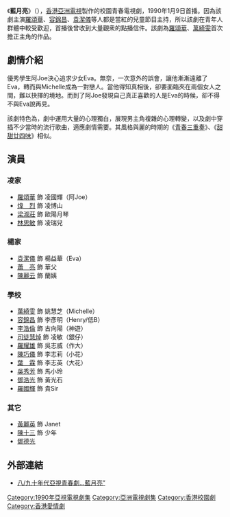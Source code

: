 {{亞視劇集
| 中文劇名 = 藍月亮
| 英文劇名 = The Harvest Moon
| 圖片 = 
| 製作年份 = 1989年
| aTV-11首播日期 = 1990年1月9日-2月2日
| aTV-11首播時間 = 逢星期二至五 20:30-21:00（連廣告）
| 監製 = [[凌雪娥|凌雪娥]]
| 編導 = [[羅錦賢|羅錦賢]]、[[周燦湖|周燦湖]]、[[蔡錦源|蔡錦源]]
| 助理編導 = [[蘇偉權|蘇偉權]]、[[周啟棠|周啟棠]]、[[鄭繼榮|鄭繼榮]]
| 編劇 = [[方家煌|方家煌]]、[[司徒慧賢|司徒慧賢]]、[[劉敏如|劉敏如]]、[[杜思慧|杜思慧]]、[[陸倩儀|陸倩儀]]、[[司徒錦源|司徒錦源]]
| 製作統籌 = [[梁靜文|梁靜文]]
| 編審 = [[林蘊衡|林蘊衡]]、[[司徒錦源|司徒錦源]]
| 集數 = 16
| 國家 = {{HKG-1959}} 
| 語言 = [[粵語|粵語]]
| 每集長= 30分鐘（連廣告）
| 製作公司= [[香港|香港]][[亞洲電視|亞洲電視]]
| 劇種 = 校園青春劇
| 主演 = [[羅頌華|羅頌華]]、[[萬綺雯|萬綺雯]]、[[袁潔儀|袁潔儀]]、[[容錦昌|容錦昌]]、[[羅耀雄|羅耀雄]]、[[鄧浩光|鄧浩光]]
| 主題曲 = 一生不變
| 作曲 = [[彭永松|彭永松]]
| 填詞 = [[向雪懷|向雪懷]]
| 主唱 = [[李克勤|李克勤]]
}}
《'''藍月亮'''》（{{lang-en|'''The Harvest Moon'''}}），[[香港|香港]][[亞洲電視|亞洲電視]]製作的校園青春電視劇，1990年1月9日首播。因為該劇主演[[羅頌華|羅頌華]]、[[容錦昌|容錦昌]]、[[袁潔儀|袁潔儀]]等人都是當紅的兒童節目主持，所以該劇在青年人群體中較受歡迎，首播後曾收到大量觀衆的點播信件。該劇為[[羅頌華|羅頌華]]、[[萬綺雯|萬綺雯]]首次擔正主角的作品。

== 劇情介紹 ==
優秀學生阿Joe決心追求少女Eva。無奈，一次意外的誤會，讓他漸漸遠離了Eva，轉而與Michelle成為一對戀人。當他得知真相後，卻要面臨夾在兩個女人之間，難以抉擇的境地。而到了阿Joe發現自己真正喜歡的人是Eva的時候，卻不得不與Eva說再見。

該劇特色為，劇中運用大量的心理獨白，展現男主角複雜的心理轉變，以及劇中穿插不少當時的流行歌曲，適應劇情需要。其風格與麗的時期的《[[青春三重奏|青春三重奏]]》、《[[甜甜廿四味|甜甜廿四味]]》相似。

== 演員 ==
=== 凌家 ===
*[[羅頌華|羅頌華]] 飾 凌國輝（阿Joe）
*[[煒烈|煒　烈]] 飾 凌博山
*[[梁淑莊|梁淑莊]] 飾 歐陽月琴
*[[林思敏|林思敏]] 飾 凌瑞兒

=== 楊家 ===
*[[袁潔儀|袁潔儀]] 飾 楊益華（Eva）
*[[蕭亮|蕭　亮]] 飾 華父
*[[陳麗云|陳麗云]] 飾 蘭姨

=== 學校 ===
*[[萬綺雯|萬綺雯]] 飾 姚慧芝（Michelle）
*[[容錦昌|容錦昌]] 飾 李彥明（Henry/低B）
*[[李浩倫|李浩倫]] 飾 古向陽（神遊）
*[[司徒慧焯|司徒慧焯]] 飾 凌敏（銀仔）
*[[羅耀雄|羅耀雄]] 飾 吳志威（作大）
*[[陳巧儀|陳巧儀]] 飾 李志莉（小花）
*[[葉霖|葉　霖]] 飾 李志英（大花）
*[[吳秀芳|吳秀芳]] 飾 馬小玲
*[[鄧浩光|鄧浩光]] 飾 黃光石
*[[羅國輝　(香港)|羅國輝]] 飾 貴Sir

=== 其它 ===
*[[黃麗英|黃麗英]] 飾 Janet
*[[陳十三|陳十三]] 飾 少年 
*[[鄧德光|鄧德光]]

== 外部連結 ==
*[http://hejnom.blogspot.com/2006_10_12_archive.html 八/九十年代亞視青春劇…藍月亮”] {{Wayback|url=http://hejnom.blogspot.com/2006_10_12_archive.html |date=20190829161400 }}

[[Category:1990年亞視電視劇集|Category:1990年亞視電視劇集]]
[[Category:亞洲電視劇集|Category:亞洲電視劇集]]
[[Category:香港校園劇|Category:香港校園劇]]
[[Category:香港愛情劇|Category:香港愛情劇]]